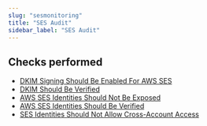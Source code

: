 ```yaml
---
slug: "sesmonitoring"
title: "SES Audit"
sidebar_label: "SES Audit"
---
```


## Checks performed

- [DKIM Signing Should Be Enabled For AWS SES](sesmonitoring/rules/is_dkim_enabled) 
- [DKIM Should Be Verified](sesmonitoring/rules/is_dkim_verified) 
- [AWS SES Identities Should Not Be Exposed](sesmonitoring/rules/is_identity_exposed) 
- [AWS SES Identities Should Be Verified](sesmonitoring/rules/is_identity_verified) 
- [SES Identities Should Not Allow Cross-Account Access](sesmonitoring/rules/is_cross_account_access) 

